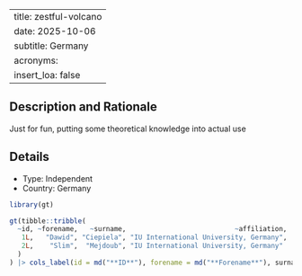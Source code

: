 
---
title: zestful-volcano
date: 2025-10-06
subtitle: Germany
acronyms:
  insert_loa: false
---

## Description and Rationale

Just for fun, putting some theoretical knowledge into actual use

## Details

* Type: Independent
* Country: Germany

```r
library(gt)

gt(tibble::tribble(
  ~id, ~forename,   ~surname,                           ~affiliation,
   1L,   "Dawid", "Ciepiela", "IU International University, Germany",
   2L,    "Slim",  "Mejdoub", "IU International University, Germany"
  )
) |> cols_label(id = md("**ID**"), forename = md("**Forename**"), surname ~ md("**Surname**"), affiliation ~ md("**Affiliation**"))
```
